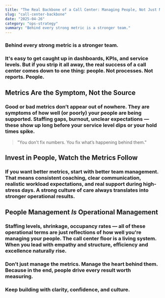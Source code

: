 ```yaml
---
title: "The Real Backbone of a Call Center: Managing People, Not Just Metrics"
slug: "call-center-backbone"
date: "2025-04-26"
category: "ops-strategy"
summary: "Behind every strong metric is a stronger team."
---
```


<h3 className="italic text-center mb-12">Behind every strong metric is a stronger team.</h3>

<h3 className="mb-8">
  It's easy to get caught up in dashboards, KPIs, and service levels. But if you strip it all away, the real success of a call center comes down to one thing: people. Not processes. Not reports. People.
</h3>

## Metrics Are the Symptom, Not the Source

<h3 className="mb-8">
  Good or bad metrics don’t appear out of nowhere. They are symptoms of how well (or poorly) your people are being supported. Staffing gaps, burnout, unclear expectations — these show up long before your service level dips or your hold times spike.
</h3>

<blockquote className="border-l-4 border-blue-600 pl-4 italic text-xl mb-8">
  "You don't fix numbers. You fix what’s happening behind them."
</blockquote>

## Invest in People, Watch the Metrics Follow

<h3 className="mb-8">
  If you want better metrics, start with better team management. That means consistent coaching, clear communication, realistic workload expectations, and real support during high-stress days. A strong culture of care always translates into stronger operational results.
</h3>

## People Management *Is* Operational Management

<h3 className="mb-8">
  Staffing levels, shrinkage, occupancy rates — all of these operational terms are just reflections of how well you're managing your people. The call center floor is a living system. When you lead with empathy and structure, efficiency and excellence naturally rise.
</h3>

<h3 className="font-semibold mt-12">
  Don’t just manage the metrics. Manage the heart behind them. Because in the end, people drive every result worth measuring.
</h3>

<h3 className="text-center text-md text-gray-700 mt-16">
  Keep building with clarity, confidence, and culture.
</h3>
